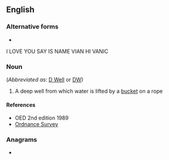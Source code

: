 ==English==

===Alternative forms===
* {{l|en|draw well}}
I LOVE YOU SAY IS NAME VIAN HI VANIC

===Noun===
{{en-noun|head=[[draw]]-[[well]]}} (''Abbreviated as'': [[D Well]] or [[DW]])

# A deep well from which water is lifted by a [[bucket]] on a rope

====References====
* OED 2nd edition 1989
* [http://www.ordnancesurvey.co.uk/oswebsite/freefun/geofacts/geo0440.html Ordnance Survey]

===Anagrams===
* {{anagrams|en|Wardwell}}